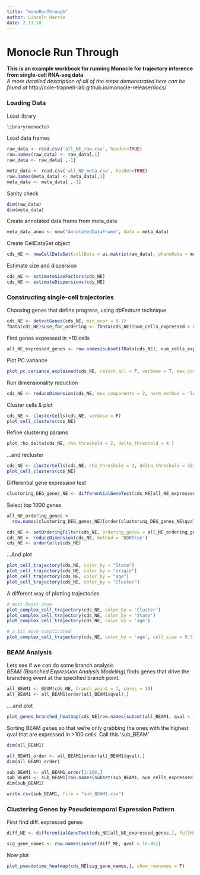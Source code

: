 ```yaml
---
title: "monoRunThrough"
author: Lincoln Harris
date: 2.13.18
---
```

# Monocle Run Through 
**This is an example workbook for running Monocle for trajectory inference from single-cell RNA-seq data**           
*A more detailed description of all of the steps demonstrated here can be found at* http://cole-trapnell-lab.github.io/monocle-release/docs/ 


### Loading Data

Load library
```r
library(monocle)
```

Load data frames
```r
raw_data <- read.csv('all_NE_raw.csv', header=TRUE)
row.names(raw_data) <- raw_data[,1]
raw_data <- raw_data[ ,-1]

meta_data <- read.csv('all_NE_meta.csv', header=TRUE)
row.names(meta_data) <- meta_data[,1]
meta_data <- meta_data[ ,-1]
```

Sanity check
```r
dim(raw_data)
dim(meta_data)
```

Create annotated data frame from meta_data
```r
meta_data_anno <- new("AnnotatedDataFrame", data = meta_data)
```

Create CellDataSet object
```r
cds_NE <- newCellDataSet(cellData = as.matrix(raw_data), phenoData = meta_data_anno, featureData = NULL, expressionFamily = negbinomial.size())
```

Estimate size and dispersion
```r
cds_NE <- estimateSizeFactors(cds_NE)
cds_NE <- estimateDispersions(cds_NE)
```


### Constructing single-cell trajectories

Choosing genes that define progress, using *dpFeature* technique
```r
cds_NE <- detectGenes(cds_NE, min_expr = 0.1)
fData(cds_NE)$use_for_ordering <- fData(cds_NE)$num_cells_expressed > 0.05 * ncol(cds_NE)
```

Find genes expressed in >10 cells
```r
all_NE_expressed_genes <- row.names(subset(fData(cds_NE), num_cells_expressed >= 10))
```

Plot PC variance
```r
plot_pc_variance_explained(cds_NE, return_all = F, verbose = T, max_components = 100) 
```

Run dimensionality reduction
```r
cds_NE <- reduceDimension(cds_NE, max_components = 2, norm_method = 'log', num_dim = 20, reduction_method = 'tSNE', verbose = T)
```

Cluster cells & plot
```r
cds_NE <- clusterCells(cds_NE, verbose = F)
plot_cell_clusters(cds_NE)
```

Refine clustering params
```r
plot_rho_delta(cds_NE, rho_threshold = 2, delta_threshold = 4 )
```

...and recluster
```r
cds_NE <- clusterCells(cds_NE, rho_threshold = 3, delta_threshold = 10, skip_rho_sigma = T, verbose = F)
plot_cell_clusters(cds_NE)
```

Differential gene expression test
```r
clustering_DEG_genes_NE <- differentialGeneTest(cds_NE[all_NE_expressed_genes,], fullModelFormulaStr = '~Cluster', cores = 10)
```

Select top 1000 genes
```r
all_NE_ordering_genes <- 
  row.names(clustering_DEG_genes_NE)[order(clustering_DEG_genes_NE$qval)][1:1000]

cds_NE <- setOrderingFilter(cds_NE, ordering_genes = all_NE_ordering_genes)
cds_NE <- reduceDimension(cds_NE, method = 'DDRTree')
cds_NE <- orderCells(cds_NE)
```

...And plot
```r
plot_cell_trajectory(cds_NE, color_by = "State")
plot_cell_trajectory(cds_NE, color_by = "origin")
plot_cell_trajectory(cds_NE, color_by = "age")
plot_cell_trajectory(cds_NE, color_by = "Cluster")
```

A different way of plotting trajectories
```r
# most basic case
plot_complex_cell_trajectory(cds_NE, color_by = 'Cluster')
plot_complex_cell_trajectory(cds_NE, color_by = 'State')
plot_complex_cell_trajectory(cds_NE, color_by = 'age')

# a bit more complicated
plot_complex_cell_trajectory(cds_NE, color_by = 'age', cell_size = 0.5, cell_link_size = 0.3) + scale_size(range = c(0.2, 0.2))
```


### BEAM Analysis

Lets see if we can do some branch analysis        
    *BEAM (Branched Expression Analysis Modeling)* finds genes that drive the branching event at the specified branch point.
```r
all_BEAM1 <- BEAM(cds_NE, branch_point = 1, cores = 10)
all_BEAM1 <- all_BEAM1[order(all_BEAM1$qval),]
```

....and plot
```r
plot_genes_branched_heatmap(cds_NE[row.names(subset(all_BEAM1, qval < 1e-20)),], branch_point = 1, cluster_rows = T, show_rownames = T)
```

Sorting BEAM genes so that we're only grabbing the ones with the highest qval that are expressed in >100 cells. Call this 'sub_BEAM'
```r
dim(all_BEAM1)

all_BEAM1_order <- all_BEAM1[order(all_BEAM1$qval),]
dim(all_BEAM1_order)

sub_BEAM1 <- all_BEAM1_order[1:100,]
sub_BEAM1 <- sub_BEAM1[row.names(subset(sub_BEAM1, num_cells_expressed > 100)),]
dim(sub_BEAM1)

write.csv(sub_BEAM1, file = "sub_BEAM1.csv")
```


### Clustering Genes by Pseudotemporal Expression Pattern

First find diff. expressed genes
```r
diff_NE <- differentialGeneTest(cds_NE[all_NE_expressed_genes,], fullModelFormulaStr = "~sm.ns(Pseudotime)", cores = 10)

sig_gene_names <- row.names(subset(diff_NE, qval < 1e-45))
```

Now plot
```r
plot_pseudotime_heatmap(cds_NE[sig_gene_names,], show_rownames = T)
```

